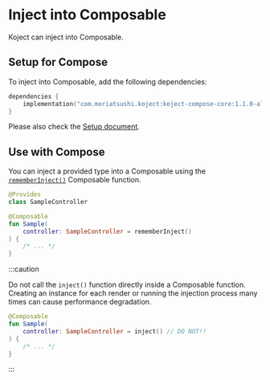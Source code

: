 # Inject into Composable
Koject can inject into Composable.

## Setup for Compose
To inject into Composable, add the following dependencies:

```kotlin
dependencies {
    implementation("com.moriatsushi.koject:koject-compose-core:1.1.0-alpha03")
}
```

Please also check the [Setup document](/docs/setup).

## Use with Compose
You can inject a provided type into a Composable using the <a href="/api/compose/core/com.moriatsushi.koject.compose/remember-inject.html" target="_blank">`rememberInject()`</a> Composable function.

```kotlin
@Provides
class SampleController
```
```kotlin
@Composable
fun Sample(
    controller: SampleController = rememberInject()
) {
    /* ... */
}
```

:::caution

Do not call the `inject()` function directly inside a Composable function.
Creating an instance for each render or running the injection process many times can cause performance degradation.

```kotlin
@Composable
fun Sample(
    controller: SampleController = inject() // DO NOT!!
) {
    /* ... */
}
```
:::
